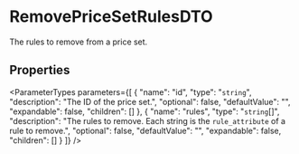 
# RemovePriceSetRulesDTO

The rules to remove from a price set.

## Properties

<ParameterTypes parameters={[
  {
    "name": "id",
    "type": "`string`",
    "description": "The ID of the price set.",
    "optional": false,
    "defaultValue": "",
    "expandable": false,
    "children": []
  },
  {
    "name": "rules",
    "type": "`string`[]",
    "description": "The rules to remove. Each string is the `rule_attribute` of a rule to remove.",
    "optional": false,
    "defaultValue": "",
    "expandable": false,
    "children": []
  }
]} />
